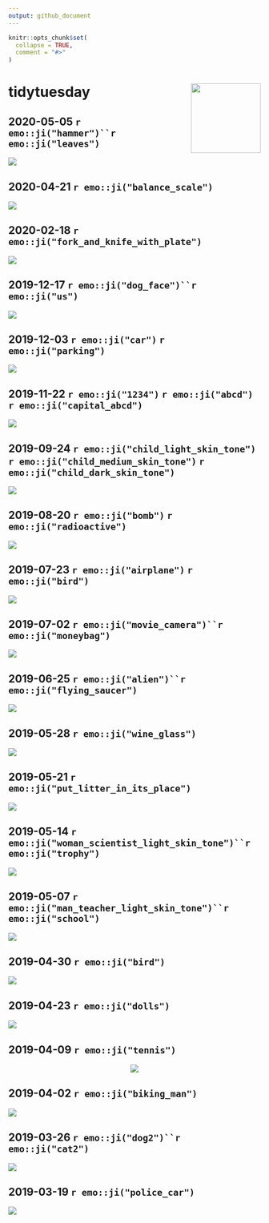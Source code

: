 ```yaml
---
output: github_document
---
```


<!-- README.md is generated from README.Rmd. Please edit that file -->

```r
knitr::opts_chunk$set(
  collapse = TRUE,
  comment = "#>"
)
```


# tidytuesday <a href='https://github.com/rfordatascience/tidytuesday' target='_blank'><img src='tt_hex.png' align="right" height="139" /></a>


## 2020-05-05 `r emo::ji("hammer")``r emo::ji("leaves")`

<a href='scripts/script_2020-05-05.R' target='_blank'><img src="plots/plot_2020-05-05.png" align="center"/></a>

## 2020-04-21 `r emo::ji("balance_scale")`

<a href='scripts/script_2020-04-21.R' target='_blank'><img src="plots/plot_2020-04-21.png" align="center"/></a>

## 2020-02-18 `r emo::ji("fork_and_knife_with_plate")`

<a href='scripts/script_2020-02-18.R' target='_blank'><img src="plots/plot_2020-02-18.gif" align="center"/></a>

## 2019-12-17 `r emo::ji("dog_face")``r emo::ji("us")` 

<a href='scripts/script_2019-12-17.R' target='_blank'><img src="plots/plot_2019-12-17.png" align="center"/></a>

## 2019-12-03 `r emo::ji("car")` `r emo::ji("parking")`

<a href='scripts/script_2019-12-03.R' target='_blank'><img src="plots/plot_2019-12-03.png" align="center"/></a>

## 2019-11-22 `r emo::ji("1234")` `r emo::ji("abcd")` `r emo::ji("capital_abcd")`

<a href='scripts/script_2019-11-12.R' target='_blank'><img src="plots/plot_2019-11-12.png" align="center"/></a>

## 2019-09-24 `r emo::ji("child_light_skin_tone")` `r emo::ji("child_medium_skin_tone")` `r emo::ji("child_dark_skin_tone")`

<a href='scripts/script_2019-09-24.R' target='_blank'><img src="plots/plot_2019-09-24.png" align="center"/></a>

## 2019-08-20 `r emo::ji("bomb")` `r emo::ji("radioactive")`

<a href='scripts/script_2019-08-20.R' target='_blank'><img src="plots/plot_2019-08-20.png" align="center"/></a>

## 2019-07-23 `r emo::ji("airplane")` `r emo::ji("bird")`

<a href='scripts/script_2019-07-23.R' target='_blank'><img src="plots/plot_2019-07-23.png" align="center"/></a>

## 2019-07-02 `r emo::ji("movie_camera")``r emo::ji("moneybag")` 

<a href='scripts/script_2019-07-02.R' target='_blank'><img src="plots/plot_2019-07-02.png" align="center"/></a>

## 2019-06-25 `r emo::ji("alien")``r emo::ji("flying_saucer")` 

<a href='scripts/script_2019-06-25.R' target='_blank'><img src="plots/plot_2019-06-25.gif" align="center"/></a>

## 2019-05-28 `r emo::ji("wine_glass")`

<a href='scripts/script_2019-05-28.R' target='_blank'><img src="plots/plot_2019-05-28.png" align="center"/></a>

## 2019-05-21 `r emo::ji("put_litter_in_its_place")`

<a href='scripts/script_2019-05-21.R' target='_blank'><img src="plots/plot_2019-05-21.png" align="center"/></a>

## 2019-05-14 `r emo::ji("woman_scientist_light_skin_tone")``r emo::ji("trophy")`

<a href='scripts/script_2019-05-14.R' target='_blank'><img src="plots/plot_2019-05-14.png" align="center"/></a>

## 2019-05-07 `r emo::ji("man_teacher_light_skin_tone")``r emo::ji("school")`

<a href='scripts/script_2019-05-07.R' target='_blank'><img src="plots/plot_2019-05-07.png" align="center"/></a>

## 2019-04-30 `r emo::ji("bird")`

<a href='scripts/script_2019-04-30.R' target='_blank'><img src="plots/plot_2019-04-30.png" align="center"/></a>

## 2019-04-23 `r emo::ji("dolls")`

<a href='scripts/script_2019-04-23.R' target='_blank'><img src="plots/plot_2019-04-23.png" align="center"/></a>

## 2019-04-09 `r emo::ji("tennis")`

<center>
<a href='scripts/script_2019-04-09.R' target='_blank'><img src="plots/plot_2019-04-09.gif" align="center"/></a>
</center>

## 2019-04-02 `r emo::ji("biking_man")`

<a href='scripts/script_2019-04-02.R' target='_blank'><img src="plots/plot_2019-04-02.png" align="center"/></a>

## 2019-03-26 `r emo::ji("dog2")``r emo::ji("cat2")`

<a href='scripts/script_2019-03-26.R' target='_blank'><img src="plots/plot_2019-03-26.png" align="center"/></a>

## 2019-03-19 `r emo::ji("police_car")`

<a href='scripts/script_2019-03-19.R' target='_blank'><img src="plots/plot_2019-03-19.png" align="center"/></a>
